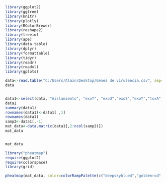 

```{r}
library(ggplot2)
library(ggtree)
library(knitr)
library(plotly)
library(RColorBrewer)
library(reshape2)
library(treeio)
library(ape)
library(data.table)
library(dplyr)
library(formattable)
library(tidyr)
library(readr)
library(readxl)
library(gplots)

```

```{r}
data<-read.table("C:/Users/Alain/Desktop/Genes de virulencia.csv", sep=";",head=T)
data


data1<-select(data, "Aislamiento", "exoT", "exoU","exoS","exoY","toxA","lasA", "lasB","pvdO","algD","algL", "algX","mucA")
data1
summary(data1)
rownames(data1)<-data1[ ,1]
rownames(data1)
samp2<-data1[,-1]
mat_data<-data.matrix(data1[,2:ncol(samp2)])
mat_data
```
```{r}

```

```{r}
mat_data
```

```{r}
library("pheatmap")
require(ggplot2)
require(colorspace)
library(grid)
```

```{r}
pheatmap(mat_data, color=colorRampPalette(c("deepskyblue4","goldenrod","firebrick"))(100), frontsize_col=6, show_rownames = T, show_colnames = T, cluster_cols = F, cluster_rows = T, main="Genes de virulencia ST175",)
```